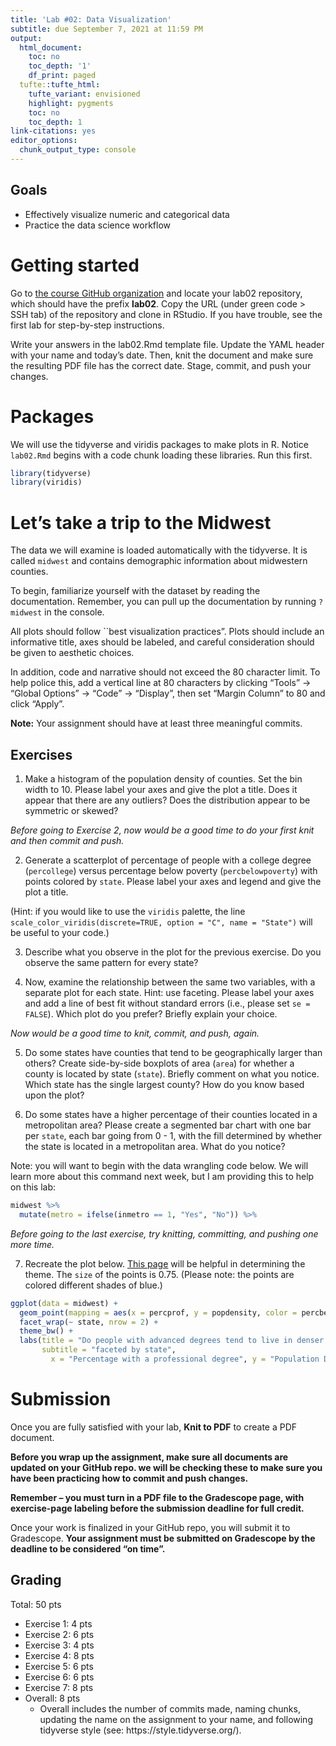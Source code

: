 ```yaml
---
title: 'Lab #02: Data Visualization'
subtitle: due September 7, 2021 at 11:59 PM
output:
  html_document:
    toc: no
    toc_depth: '1'
    df_print: paged
  tufte::tufte_html:
    tufte_variant: envisioned
    highlight: pygments
    toc: no
    toc_depth: 1
link-citations: yes
editor_options:
  chunk_output_type: console
---
```


## Goals

- Effectively visualize numeric and categorical data
- Practice the data science workflow

# Getting started

Go to [the course GitHub organization](https://github.com/sta199-f21) and locate your lab02 repository, which
should have the prefix **lab02**. Copy the URL (under green code > SSH tab) of the repository and clone in RStudio. If you have trouble, see the first lab for step-by-step instructions.

Write your answers in the lab02.Rmd template file. Update the YAML header with your name and today's date. Then, knit the document and make sure the resulting 
PDF file has the correct date. Stage, commit, and push your changes.

# Packages

We will use the tidyverse and viridis packages to make plots in R. Notice `lab02.Rmd` begins with a code chunk loading these libraries. Run this first.

```r
library(tidyverse)
library(viridis)
```

# Let's take a trip to the Midwest

The data we will examine is loaded automatically with the tidyverse. It is 
called `midwest` and contains demographic information about midwestern counties.

To begin, familiarize yourself with the dataset by reading the documentation. Remember, you can pull up the documentation by running `?midwest` in the console.

All plots should follow ``best visualization practices". Plots should include an informative title, axes should be labeled, and careful consideration should be given to aesthetic choices.

In addition, code and narrative should not exceed the 80 character limit. To 
help police this, add a vertical line at 80 characters by clicking "Tools" 
$\rightarrow$ "Global Options" $\rightarrow$ "Code" $\rightarrow$ "Display", 
then set "Margin Column" to 80 and click "Apply".

**Note:** Your assignment should have at least three meaningful commits.

## Exercises 

1. Make a histogram of the population density of counties. Set the bin width to 10. Please label your axes and give the plot a title. Does it appear that there are any outliers? Does the distribution appear to be symmetric or skewed?

*Before going to Exercise 2, now would be a good time to do your first knit and then commit and push.*

2. Generate a scatterplot of percentage of people with a college degree (`percollege`) versus percentage below poverty (`percbelowpoverty`) with points colored by `state`. Please label your axes and legend and give the plot a title.

(Hint: if you would like to use the `viridis` palette, the line `scale_color_viridis(discrete=TRUE, option = "C", name = "State")` will be useful to your code.)

3. Describe what you observe in the plot for the previous exercise. Do you observe the same pattern for every state? 

4. Now, examine the relationship between the same two variables, with a separate plot for each state. Hint: use faceting. Please label your axes and add a line of best fit without standard errors (i.e., please set `se = FALSE`). Which plot do you prefer? Briefly explain your choice.

*Now would be a good time to knit, commit, and push, again.*

5. Do some states have counties that tend to be geographically larger than others? Create side-by-side boxplots of area (`area`) for whether a county is located by state (`state`). Briefly comment on what you notice. Which state has the single largest county? How do you know based upon the plot?

6. Do some states have a higher percentage of their counties located in a metropolitan area? Please create a segmented bar chart with one bar per `state`, each bar going from 0 - 1, with the fill determined by whether the state is located in a metropolitan area. What do you notice?

Note: you will want to begin with the data wrangling code below. We will learn more about this command next week, but I am providing this to help on this lab:
```r
midwest %>%
  mutate(metro = ifelse(inmetro == 1, "Yes", "No")) %>%
```

*Before going to the last exercise, try knitting, committing, and pushing one more time.*

7. Recreate the plot below. [This page](https://ggplot2.tidyverse.org/reference/ggtheme.html) will be helpful in determining the theme. The `size` of the points is 0.75. (Please note: the points are colored different shades of blue.)

```r
ggplot(data = midwest) + 
  geom_point(mapping = aes(x = percprof, y = popdensity, color = percbelowpoverty), size = .75) + 
  facet_wrap(~ state, nrow = 2) +
  theme_bw() +
  labs(title = "Do people with advanced degrees tend to live in denser counties?",
       subtitle = "faceted by state",
         x = "Percentage with a professional degree", y = "Population Density", color = "Percentage Below Poverty")
```

# Submission

Once you are fully satisfied with your lab, **Knit to PDF** to create a PDF document.

**Before you wrap up the assignment, make sure all documents are updated on your GitHub repo. we will be checking these to make sure you have been practicing how to commit and push changes.**

**Remember -- you must turn in a PDF file to the Gradescope page, with exercise-page labeling before the submission deadline for full credit.** 

Once your work is finalized in your GitHub repo, you will submit it to Gradescope. **Your assignment must be submitted on Gradescope by the deadline to be considered "on time".**

## Grading
Total: 50 pts

- Exercise 1: 4 pts
- Exercise 2: 6 pts
- Exercise 3: 4 pts
- Exercise 4: 8 pts
- Exercise 5: 6 pts
- Exercise 6: 6 pts
- Exercise 7: 8 pts
- Overall:  8 pts
  - Overall includes the number of commits made, naming chunks, updating the name on the assignment to your name, and following tidyverse style (see: https://style.tidyverse.org/). 
